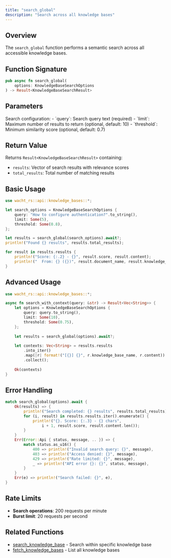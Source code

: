 ```yaml
---
title: "search_global"
description: "Search across all knowledge bases"
---
```


## Overview

The `search_global` function performs a semantic search across all accessible knowledge bases.

## Function Signature

```rust
pub async fn search_global(
    options: KnowledgeBaseSearchOptions
) -> Result<KnowledgeBaseSearchResult>
```

## Parameters

<ParamField path="options" type="KnowledgeBaseSearchOptions" required>
  Search configuration:
  - `query`: Search query text (required)
  - `limit`: Maximum number of results to return (optional, default: 10)
  - `threshold`: Minimum similarity score (optional, default: 0.7)
</ParamField>

## Return Value

Returns `Result<KnowledgeBaseSearchResult>` containing:
- `results`: Vector of search results with relevance scores
- `total_results`: Total number of matching results

## Basic Usage

```rust
use wacht_rs::api::knowledge_bases::*;

let search_options = KnowledgeBaseSearchOptions {
    query: "How to configure authentication?".to_string(),
    limit: Some(5),
    threshold: Some(0.8),
};

let results = search_global(search_options).await?;
println!("Found {} results", results.total_results);

for result in results.results {
    println!("Score: {:.2} - {}", result.score, result.content);
    println!("  From: {} ({})", result.document_name, result.knowledge_base_name);
}
```

## Advanced Usage

```rust
use wacht_rs::api::knowledge_bases::*;

async fn search_with_context(query: &str) -> Result<Vec<String>> {
    let options = KnowledgeBaseSearchOptions {
        query: query.to_string(),
        limit: Some(10),
        threshold: Some(0.75),
    };
    
    let results = search_global(options).await?;
    
    let contexts: Vec<String> = results.results
        .into_iter()
        .map(|r| format!("[{}] {}", r.knowledge_base_name, r.content))
        .collect();
    
    Ok(contexts)
}
```

## Error Handling

```rust
match search_global(options).await {
    Ok(results) => {
        println!("Search completed: {} results", results.total_results);
        for (i, result) in results.results.iter().enumerate() {
            println!("{}. Score: {:.3} - {} chars", 
                i + 1, result.score, result.content.len());
        }
    }
    Err(Error::Api { status, message, .. }) => {
        match status.as_u16() {
            400 => println!("Invalid search query: {}", message),
            403 => println!("Access denied: {}", message),
            429 => println!("Rate limited: {}", message),
            _ => println!("API error {}: {}", status, message),
        }
    }
    Err(e) => println!("Search failed: {}", e),
}
```

## Rate Limits

- **Search operations**: 200 requests per minute
- **Burst limit**: 20 requests per second

## Related Functions

- [search_knowledge_base](search-knowledge-base) - Search within specific knowledge base
- [fetch_knowledge_bases](fetch-knowledge-bases) - List all knowledge bases